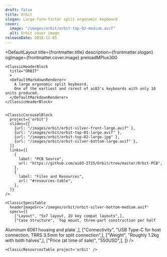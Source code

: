 ```yaml
---
draft: false
title: Orbit
slogan: Large-form-factor split ergonomic keyboard
cover:
  image: "/images/orbit/orbit-top-02-medium.avif"
  alt: Orbit cover image
releaseDate: 2018-11-05
---
```


<DefaultLayout 
  title={frontmatter.title} 
  description={frontmatter.slogan}
  ogImage={frontmatter.cover.image}
  preloadMPlus300
>

  <ClassicBlurredHeader src={frontmatter.cover.image} />

  <div class="container mx-auto">

    <ClassicHeaderBlock 
      title="ORBIT"
      >
      <DefaultMarkdownRenderer>
        A large ergonomic split keyboard.  
        One of the earliest and rarest of ai03's keyboards with only 10 units produced.
      </DefaultMarkdownRenderer>
    </ClassicHeaderBlock>


    <ClassicCarouselBlock 
      project={'orbit'} 
      slides={[
        {url: "/images/orbit/orbit-silver-front-large.avif" },
        {url: "/images/orbit/orbit-top-01-large.avif" },
        {url: "/images/orbit/orbit-top-02-large.jpg" },
        {url: "/images/orbit/orbit-silver-bottom-large.avif" },
      ]} 
      links={[
        {
          label: "PCB Source",
          url: "https://github.com/ai03-2725/Orbit/tree/master/Orbit-PCB",
        },
        {
          label: "Files and Resources",
          url: "#resources-table",
        },
      ]}
    />

    <ClassicSpecsTable 
      headerImageSrc='/images/orbit/orbit-silver-bottom-medium.avif' 
      specs={[
        ["Layout", "5x7 layout, 2U key compat layouts",],
        ["Case Structure", `Top mount, three-part construction per half  
Aluminum 6061 housing and plate`,],
        ["Connectivity", "USB Type-C for host connection, TRRS 3.5mm for split connection",],
        ["Weight", "Roughly 1.2kg with both halves",],
        ["Price (at time of sale)", "550USD",],
    ]} />

    <ClassicResourcesTable project='orbit' />

  </div>

</DefaultLayout>